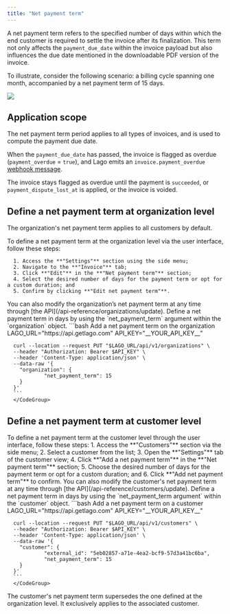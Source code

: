 ```yaml
---
title: "Net payment term"
---
```


A net payment term refers to the specified number of days within which the end customer is required to settle the invoice after its finalization. 
This term not only affects the `payment_due_date` within the invoice payload but also influences the due date mentioned in the downloadable PDF version of the invoice.

To illustrate, consider the following scenario: 
a billing cycle spanning one month, accompanied by a net payment term of 15 days.

<Frame caption="Illustration of the net payment term period">
  <img src="/guide/invoicing/images/net-payment-term-timeline.png" />
</Frame>

## Application scope[](#application-scope "Direct link to heading")

The net payment term period applies to all types of invoices, and is used to compute the payment due date.

When the `payment_due_date` has passed, the invoice is flagged as overdue (`payment_overdue` = `true`), and Lago emits an `invoice.payment_overdue`
[webhook message](/api-reference/webhooks/messages).

The invoice stays flagged as overdue until the payment is `succeeded`, or `payment_dispute_lost_at` is applied, or the invoice is voided.

## Define a net payment term at organization level[](#define-a-net-payment-term-at-organization-level "Direct link to heading")

The organization's net payment term applies to all customers by default.

<Tabs>
  <Tab title="Dashboard">
      To define a net payment term at the organization level via the user interface, follow these steps:

      1. Access the **"Settings"** section using the side menu;
      2. Navigate to the **"Invoice"** tab;
      3. Click **"Edit"** in the **"Net payment term"** section;
      4. Select the desired number of days for the payment term or opt for a custom duration; and
      5. Confirm by clicking **"Edit net payment term"**.
  </Tab>
  <Tab title="API">
    You can also modify the organization’s net payment term at any time through [the API](/api-reference/organizations/update).
    Define a net payment term in days by using the `net_payment_term` argument within the `organization` object.
      <CodeGroup>
      ```bash Add a net payment term on the organization
      LAGO_URL="https://api.getlago.com"
      API_KEY="__YOUR_API_KEY__"

      curl --location --request PUT "$LAGO_URL/api/v1/organizations" \
      --header "Authorization: Bearer $API_KEY" \
      --header 'Content-Type: application/json' \
      --data-raw '{
        "organization": {
			    "net_payment_term": 15
        }
      }'
      ```
      </CodeGroup>
  </Tab>
</Tabs>

## Define a net payment term at customer level[](#define-a-net-payment-term-at-customer-level "Direct link to heading")

<Tabs>
  <Tab title="Dashboard">
    To define a net payment term at the customer level through the user interface, follow these steps:
      1. Access the **"Customers"** section via the side menu;
      2. Select a customer from the list;
      3. Open the **"Settings"** tab of the customer view;
      4. Click **"Add a net payment term"** in the **"Net payment term"** section;
      5. Choose the desired number of days for the payment term or opt for a custom duration; and
      6. Click **"Add net payment term"** to confirm.
  </Tab>
  <Tab title="API">
    You can also modify the customer's net payment term at any time through [the API](/api-reference/customers/update).
    Define a net payment term in days by using the `net_payment_term argument` within the `customer` object.
      <CodeGroup>
      ```bash Add a net payment term on a customer
      LAGO_URL="https://api.getlago.com"
      API_KEY="__YOUR_API_KEY__"

      curl --location --request PUT "$LAGO_URL/api/v1/customers" \
      --header "Authorization: Bearer $API_KEY" \
      --header 'Content-Type: application/json' \
      --data-raw '{
        "customer": {
			    "external_id": "5eb02857-a71e-4ea2-bcf9-57d3a41bc6ba",
			    "net_payment_term": 15
        }
      }'
      ```
      </CodeGroup>
  </Tab>
</Tabs>

The customer's net payment term supersedes the one defined at the organization level. 
It exclusively applies to the associated customer.
